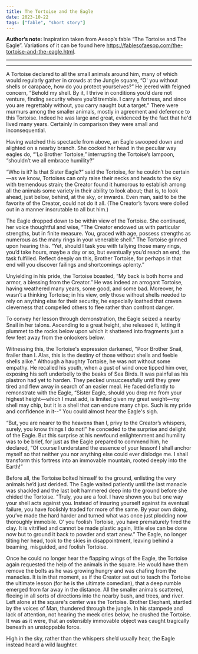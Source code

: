 ```yaml
---
title: The Tortoise and the Eagle
date: 2023-10-22
tags: ["fable", "short story"]
---
```


**Author’s note:** Inspiration taken from Aesop’s fable “The Tortoise and The Eagle”. Variations of it can be found here https://fablesofaesop.com/the-tortoise-and-the-eagle.html.

---
---

A Tortoise declared to all the small animals around him, many of which would regularly gather in crowds at the Jungle square, “O' you without shells or carapace, how do you protect yourselves?” He jeered with feigned concern, “Behold my shell. By it, I thrive in conditions you’d dare not venture, finding security where you’d tremble. I carry a fortress, and since you are regrettably without, you carry naught but a target.” There were murmurs among the smaller animals, mostly in agreement and deference to this Tortoise. Indeed he was large and great, evidenced by the fact that he'd lived many years. Certainly in comparison they were small and inconsequential.

Having watched this spectacle from above, an Eagle swooped down and alighted on a nearby branch. She cocked her head in the peculiar way eagles do, “'Lo Brother Tortoise,” interrupting the Tortoise’s lampoon, “shouldn’t we all embrace humility?”

“Who is it? Is that Sister Eagle?” said the Tortoise, for he couldn’t be certain—as we know, Tortoises can only raise their necks and heads to the sky with tremendous strain; the Creator found it humorous to establish among all the animals some variety in their ability to look about; that is, to look ahead, just below, behind, at the sky, or inwards. Even man, said to be the favorite of the Creator, could not do it all. (The Creator’s favors were dolled out in a manner inscrutable to all but him.)

The Eagle dropped down to be within view of the Tortoise. She continued, her voice thoughtful and wise, “The Creator endowed us with particular strengths, but in finite measure. You, graced with age, possess strengths as numerous as the many rings in your venerable shell.” The Tortoise grinned upon hearing this. “Yet, should I task you with tallying those many rings, you’d take hours, maybe a day or so, but eventually you’d reach an end, the task fulfilled. Reflect deeply on this, Brother Tortoise, for perhaps in that end will you discover failings and shortcomings aplenty.” 

Unyielding in his pride, the Tortoise boasted, “My back is both home and armor, a blessing from the Creator.” He was indeed an arrogant Tortoise, having weathered many years, some good, and some bad. Moreover, he wasn’t a thinking Tortoise; in his view, only those without shells needed to rely on anything else for their security, he especially loathed that craven cleverness that compelled others to flee rather than confront danger.

To convey her lesson through demonstration, the Eagle seized a nearby Snail in her talons. Ascending to a great height, she released it, letting it plummet to the rocks below upon which it shattered into fragments just a few feet away from the onlookers below.

Witnessing this, the Tortoise's expression darkened, "Poor Brother Snail, frailer than I. Alas, this is the destiny of those without shells and feeble shells alike.” Although a haughty Tortoise, he was not without some empathy. He recalled his youth, when a gust of wind once tipped him over, exposing his soft underbelly to the beaks of Sea Birds. It was painful as his plastron had yet to harden. They pecked unsuccessfully until they grew tired and flew away in search of an easier meal. He faced defiantly to remonstrate with the Eagle, “Sister Eagle, should you drop me from your highest height—which I must add, is limited given my great weight—my shell may chip, but it is a shell that can endure many chips. Such is my pride and confidence in it--” You could almost hear the Eagle's sigh.

“But, you are nearer to the heavens than I, privy to the Creator’s whispers, surely, you know things I do not!” he conceded to the surprise and delight of the Eagle. But this surprise at his newfound enlightenment and humility was to be brief, for just as the Eagle prepared to commend him, he declared, “Of course I understand the essence of your lesson! I shall anchor myself so that neither you nor anything else could ever dislodge me. I shall transform this fortress into an immovable mountain, rooted deeply into the Earth!”

Before all, the Tortoise bolted himself to the ground, enlisting the very animals he’d just derided. The Eagle waited patiently until the last manacle was shackled and the last bolt hammered deep into the ground before she chided the Tortoise. "Truly, you are a fool. I have shown you but one way your shell acts against you. Instead of insuring yourself against its eventual failure, you have foolishly traded for more of the same. By your own doing, you’ve made the hard harder and turned what was once just plodding now thoroughly immobile. O’ you foolish Tortoise, you have prematurely fired the clay. It is vitrified and cannot be made plastic again, little else can be done now but to ground it back to powder and start anew.” The Eagle, no longer tilting her head, took to the skies in disappointment, leaving behind a beaming, misguided, and foolish Tortoise.

Once he could no longer hear the flapping wings of the Eagle, the Tortoise again requested the help of the animals in the square. He would have them remove the  bolts as he was growing hungry and was chafing from the manacles. It is in that moment, as if the Creator set out to teach the Tortoise the ultimate lesson (for he is the ultimate comedian), that a deep rumble emerged from far away in the distance. All the smaller animals scattered, fleeing in all sorts of directions into the nearby bush, and trees, and river. Left alone at the square's center was the Tortoise. Brother Elephant, startled by the voices of Man, thundered through the jungle. In his stampede and lack of attention, not hearing the meek cries below, he crushed the Tortoise. It was as it were, that an ostensibly immovable object was caught tragically beneath an unstoppable force.

High in the sky, rather than the whispers she’d usually hear, the Eagle instead heard a wild laughter.